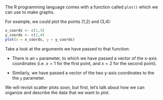 
<!-- TODO: 
Video introduction to plot() function 
-->

The R programming language comes with a function called `plot()` which we can use to make graphs.

For example, we could plot the points (1,2) and (3,4):

```r
x_coords <- c(1,3)
y_coords <- c(2,4)
plot(x = x_coords, y = y_coords)
```

Take a look at the arguments we have passed to that function:

* There is an `x` parameter, to which we have passed a vector of the x-axis coordinates (i.e. $x=1$ for the first point, and $x=2$ for the second point).

* Similarly, we have passed a vector of the two y-axis coordinates to the the `y` parameter.


We will revisit scatter plots soon, but first, let's talk about how we can organize and describe the data that we want to plot.
